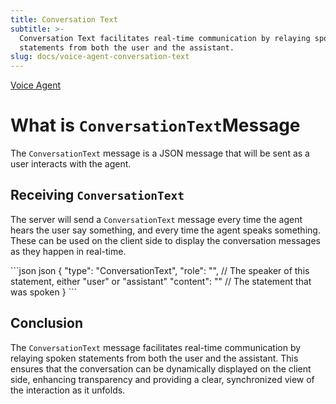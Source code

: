 ```yaml
---
title: Conversation Text
subtitle: >-
  Conversation Text facilitates real-time communication by relaying spoken
  statements from both the user and the assistant.
slug: docs/voice-agent-conversation-text
---
```



[Voice Agent](/docs/voice-agent)

# What is `ConversationText`Message

The `ConversationText` message is a JSON message that will be sent as a user interacts with the agent.

## Receiving `ConversationText`

The server will send a `ConversationText` message every time the agent hears the user say something, and every time the agent speaks something. These can be used on the client side to display the conversation messages as they happen in real-time.

<CodeGroup>
  ```json json
  {
    "type": "ConversationText",
    "role": "", // The speaker of this statement, either "user" or "assistant"
    "content": "" // The statement that was spoken
  }
  ```
</CodeGroup>

## Conclusion

The `ConversationText` message facilitates real-time communication by relaying spoken statements from both the user and the assistant. This ensures that the conversation can be dynamically displayed on the client side, enhancing transparency and providing a clear, synchronized view of the interaction as it unfolds.
